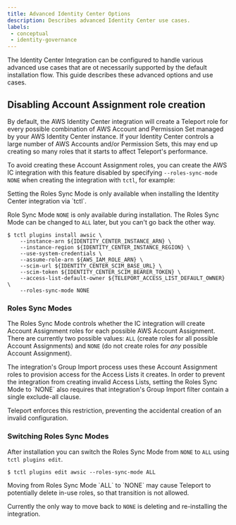 ```yaml
---
title: Advanced Identity Center Options
description: Describes advanced Identity Center use cases.
labels:
 - conceptual
 - identity-governance
---
```


The Identity Center Integration can be configured to handle various advanced use
cases that are ot necessarily supported by the default installation flow. This
guide describes these advanced options and use cases.

## Disabling Account Assignment role creation

By default, the AWS Identity Center integration will create a Teleport role for
every possible combination of AWS Account and Permission Set managed by your AWS
Identity Center instance. If your Identity Center controls a large number of AWS
Accounts and/or Permission Sets, this may end up creating so many roles that it
starts to affect Teleport's performance.

To avoid creating these Account Assignment roles, you can create the AWS IC 
integration with this feature disabled by specifying `--roles-sync-mode NONE`
when creating the integration with `tctl`, for example:

<Admonition type="note">
Setting the Roles Sync Mode is only available when installing the Identity Center
integration via `tctl`. 

Role Sync Mode `NONE` is only available during installation. The Roles Sync Mode
can be changed to `ALL` later, but you can't go back the other way.
</Admonition>

```console
$ tctl plugins install awsic \
    --instance-arn ${IDENTITY_CENTER_INSTANCE_ARN} \
    --instance-region ${IDENTITY_CENTER_INSTANCE_REGION} \
    --use-system-credentials \
    --assume-role-arn ${AWS_IAM_ROLE_ARN} \
    --scim-url ${IDENTITY_CENTER_SCIM_BASE_URL} \
    --scim-token ${IDENTITY_CENTER_SCIM_BEARER_TOKEN} \
    --access-list-default-owner ${TELEPORT_ACCESS_LIST_DEFAULT_OWNER} \
    --roles-sync-mode NONE
```

### Roles Sync Modes

The Roles Sync Mode controls whether the IC integration will create Account
Assignment roles for each possible AWS Account Assignment. There are currently
two possible values: `ALL` (create roles for all possible Account Assignments)
and `NONE` (do not create roles for _any_ possible Account Assignment).

<Admonition type="warning">
The integration's Group Import process uses these Account Assignment roles to
provision access for the Access Lists it creates. In order to prevent the integration
from creating invalid Access Lists, setting the Roles Sync Mode to `NONE` also 
requires that integration's Group Import filter contain a single exclude-all clause.

Teleport enforces this restriction, preventing the accidental creation of an invalid
configuration.
</Admonition>

### Switching Roles Sync Modes

After installation you can switch the Roles Sync Mode from `NONE` to `ALL` using
`tctl plugins edit`.

```console
$ tctl plugins edit awsic --roles-sync-mode ALL
```

<Admonition type="warning">
Moving from Roles Sync Mode `ALL` to `NONE` may cause Teleport to potentially
delete in-use roles, so that transition is not allowed.

Currently the only way to move back to `NONE` is deleting and re-installing the integration.
</Admonition>